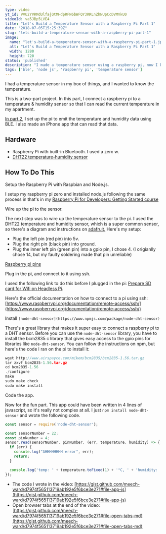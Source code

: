 ```yaml
---
type: video
yt_id: VVU2YVRMdUlfajQtMHdpRFN6bWFQY3RRLnZhNUpCcDVMVkU0
videoId: va5JBp5LVE4
title: "Let's Build a Temperature Sensor with a Raspberry Pi Part 1"
date: "2018-07-05T15:25:39Z"
slug: "lets-build-a-temperature-sensor-with-a-raspberry-pi-part-1"
image: 
  name: "let's-build-a-temperature-sensor-with-a-raspberry-pi-part-1.jpg"
  alt: "Let's Build a Temperature Sensor with a Raspberry Pi Part 1"
  width: 1280
  height: 720
status: 'published'
description: "I made a temperature sensor using a raspberry pi, now I know the temperature of my apartment 🤗."
tags: ['ble', 'node js', 'raspberry pi', 'temperature sensor']
---
```



I had a temperature sensor in my box of things, and I wanted to know the temperature.

This is a two-part project. In this part, I connect a raspberry pi to a temperature & humidity sensor so that I can read the current temperature in my apartment.

[In part 2](/lets-build-a-temperature-sensor-with-a-raspberry-pi-part-2), I set up the pi to emit the temperature and humidity data using BLE. I also made an iPhone app that can read that data.

## Hardware

*   Raspberry Pi with built-in Bluetooth. I used a zero w.
*   [DHT22 temperature-humidity sensor](https://www.adafruit.com/product/385)

## How To Do This

Setup the Raspberry Pi with Raspbian and Node.js.

I setup my raspberry pi zero and installed node.js following the same process in that's in my [Raspberry Pi for Developers: Getting Started course](https://sammeechward.com/courses/raspberry-pi-for-developers-getting-started/)

Wire up the pi to the sensor.

The next step was to wire up the temperature sensor to the pi. I used the DHT22 temperature and humidity sensor, which is a super common sensor, so there's a diagram and instructions on [adafruit.](https://learn.adafruit.com/dht/connecting-to-a-dhtxx-sensor) Here's my setup:

*   Plug the left pin (red pin) into 5v.
*   Plug the right pin (black pin) into ground.
*   Plug the inner left pin (green pin) into a gpio pin, I chose 4. (I origianlly chose 14, but my faulty soldering made that pin unreliable)

[Raspberry pi pins](https://www.raspberrypi.org/documentation/usage/gpio/)

Plug in the pi, and connect to it using ssh.

I used the following link to do this before I plugged in the pi: [Prepare SD card for Wifi on Headless Pi](https://raspberrypi.stackexchange.com/questions/10251/prepare-sd-card-for-wifi-on-headless-pi).

Here's the official documentation on how to connect to a pi using ssh: [https://www.raspberrypi.org/documentation/remote-access/ssh/](https://www.raspberrypi.org/documentation/remote-access/ssh/)

Install `[node-dht-sensor](https://www.npmjs.com/package/node-dht-sensor)`

There's a great library that makes it super easy to connect a raspberry pi to a DHT sensor. Before you can use the `node-dht-sensor` library, you have to install the bcm2835 c library that gives easy access to the gpio pins for libraries like `node-dht-sensor`. You can follow the instructions on npm, but here's the code I ran on the pi to install it:

```c
wget http://www.airspayce.com/mikem/bcm2835/bcm2835-1.56.tar.gz
tar zxvf bcm2835-1.56.tar.gz
cd bcm2835-1.56
./configure
make
sudo make check
sudo make install
```

Code the app.

Now for the fun part. This app could have been written in 4 lines of javascript, so it's really not complex at all. I just `npm install node-dht-sensor` and wrote the following code.

```js
const sensor = require('node-dht-sensor');

const sensorNumber = 22;
const pinNumber = 4;
sensor.read(sensorNumber, pinNumber, (err, temperature, humidity) => {
  if (err) {
    console.log("AHHHHHHHH error", err);
    return;
  }

  console.log('temp: ' + temperature.toFixed(1) + '°C, ' + 'humidity: ' + humidity.toFixed(1) +  '%');
});
```

* The code I wrote in the video: [https://gist.github.com/meech-ward/d7974f565113719ab192e5f6bce3e271#file-app-js](https://gist.github.com/meech-ward/d7974f565113719ab192e5f6bce3e271#file-app-js)
* Open browser tabs at the end of the video: [https://gist.github.com/meech-ward/d7974f565113719ab192e5f6bce3e271#file-open-tabs-md](https://gist.github.com/meech-ward/d7974f565113719ab192e5f6bce3e271#file-open-tabs-md)
